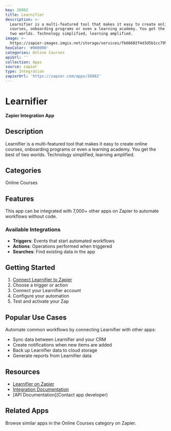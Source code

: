 ```yaml
---
key: 26982
title: Learnifier
description: >-
  Learnifier is a multi-featured tool that makes it easy to create online
  courses, onboarding programs or even a learning academy. You get the best of
  two worlds. Technology simplified, learning amplified.
image: >-
  https://zapier-images.imgix.net/storage/services/fb66602f4d3d5b1cc795e6b3fdfe34ca.png?auto=format%2Ccompress&ixlib=python-3.0.0&q=50
hexColor: '#000000'
categories: Online Courses
apiUrl: ''
collection: Apps
source: zapier
type: Integration
zapierUrl: 'https://zapier.com/apps/26982'
---
```

# Learnifier

**Zapier Integration App**

## Description

Learnifier is a multi-featured tool that makes it easy to create online courses, onboarding programs or even a learning academy. You get the best of two worlds. Technology simplified, learning amplified.

## Categories

Online Courses

## Features

This app can be integrated with 7,000+ other apps on Zapier to automate workflows without code.

### Available Integrations

- **Triggers**: Events that start automated workflows
- **Actions**: Operations performed when triggered
- **Searches**: Find existing data in the app

## Getting Started

1. [Connect Learnifier to Zapier](https://zapier.com/apps/26982)
2. Choose a trigger or action
3. Connect your Learnifier account
4. Configure your automation
5. Test and activate your Zap

## Popular Use Cases

Automate common workflows by connecting Learnifier with other apps:

- Sync data between Learnifier and your CRM
- Create notifications when new items are added
- Back up Learnifier data to cloud storage
- Generate reports from Learnifier data

## Resources

- [Learnifier on Zapier](https://zapier.com/apps/26982)
- [Integration Documentation](https://zapier.com/apps/26982/integrations)
- [API Documentation](Contact app developer)

## Related Apps

Browse similar apps in the Online Courses category on Zapier.
